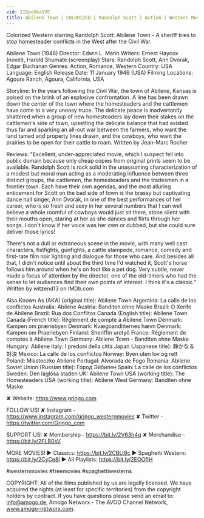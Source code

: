 ```yaml
---
vid: IIGpeXka1VE
title: Abilene Town | COLORIZED | Randolph Scott | Action | Western Movie
---
```


Colorized Western starring Randolph Scott: Abilene Town - A sheriff tries to stop homesteader conflicts in the West after the Civil War. 

Abilene Town (1946)
Director: Edwin L. Marin
Writers: Ernest Haycox (novel), Harold Shumate (screenplay)
Stars: Randolph Scott, Ann Dvorak, Edgar Buchanan 
Genres: Action, Romance, Western 
Country: USA
Language: English
Release Date: 11 January 1946 (USA)
Filming Locations: Agoura Ranch, Agoura, California, USA 

Storyline:
In the years following the Civil War, the town of Abilene, Kansas is poised on the brink of an explosive confrontation. A line has been drawn down the center of the town where the homesteaders and the cattlemen have come to a very uneasy truce. The delicate peace is inadvertantly shattered when a group of new homesteaders lay down their stakes on the cattlemen's side of town, upsetting the delicate balance that had existed thus far and sparking an all-out war between the farmers, who want the land tamed and property lines drawn, and the cowboys, who want the prairies to be open for their cattle to roam. Written by Jean-Marc Rocher

Reviews:
"Excellent, under-appreciated movie, which I suspect fell into public domain because only cheap copies from original prints seem to be available. Randolph Scott is rock solid in the unassuming characterization of a modest but moral man acting as a moderating influence between three distinct groups, the cattlemen, the homesteaders and the tradesmen in a frontier town. Each have their own agendas, and the most alluring enticement for Scott on the bad side of town is the brassy but captivating dance hall singer, Ann Dvorak, in one of the best performances of her career, who is so fresh and sexy in her several numbers that I can well believe a whole roomful of cowboys would just sit there, stone silent with their mouths open, staring at her as she dances and flirts through her songs. I don't know if her voice was her own or dubbed, but she could sure deliver those lyrics!

There's not a dull or extraneous scene in the movie, with many well cast characters, fistfights, gunfights, a cattle stampede, romance, comedy and first-rate film noir lighting and dialogue for those who care. And besides all that, I didn't notice until about the third time I'd watched it, Scott's horse follows him around when he's on foot like a pet dog. Very subtle, never made a focus of attention by the director, one of the old-timers who had the sense to let audiences find their own points of interest. I think it's a classic." Written by witzend13 on IMDb.com

Also Known As (AKA)
(original title): Abilene Town
Argentina: La calle de los conflictos
Australia: Abilene
Austria: Banditen ohne Maske
Brazil: O Xerife de Abilene
Brazil: Rua dos Conflitos
Canada (English title): Abilene Town
Canada (French title): Règlement de compte à Abilene Town
Denmark: Kampen om præriebyen
Denmark: Kvægbanditternes hævn
Denmark: Kampen om Praeriebyen
Finland: Sheriffin urotyö
France: Réglement de comptes à Abilene Town
Germany: Abilene Town - Banditen ohne Maske
Hungary: Abilene
Italy: I predoni della città
Japan (Japanese title): 静かなる対決
Mexico: La calle de los conflictos
Norway: Byen uten lov og rett
Poland: Miasteczko Abilene
Portugal: Alvorada de Fogo
Romania: Abilene
Soviet Union (Russian title): Город Эйбилен
Spain: La calle de los conflictos
Sweden: Den laglösa staden
UK: Abilene Town
USA (working title): The Homesteaders
USA (working title): Abilene
West Germany: Banditen ohne Maske

✘ Website: https://www.grjngo.com

FOLLOW US!
✘ Instagram - https://www.instagram.com/grjngo_westernmovies
✘ Twitter - https://twitter.com/Grjngo_com

SUPPORT US!
✘ Membership - https://bit.ly/2V63h4q
✘ Merchandise - https://bit.ly/2FLB0sV

MORE MOVIES! 
► Classics: https://bit.ly/2CBLt8c 
► Spaghetti Western: https://bit.ly/2CyCe8I 
► All Playlists: https://bit.ly/2EOOfIH 

#westernmovies #freemovies #spaghettiwesterns

COPYRIGHT: All of the films published by us are legally licensed. We have acquired the rights (at least for specific territories) from the copyright holders by contract. If you have questions please send an email to: info@amogo.de, Amogo Networx - The AVOD Channel Network, www.amogo-networx.com.